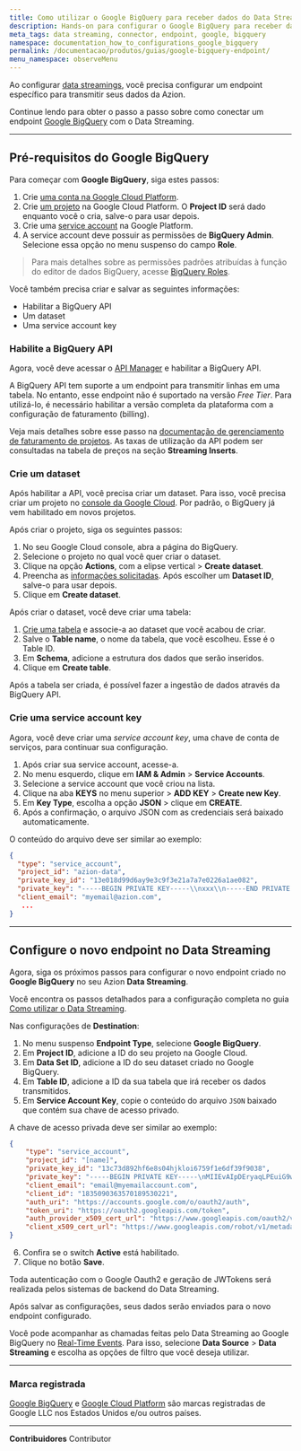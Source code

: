 ```yaml
---
title: Como utilizar o Google BigQuery para receber dados do Data Streaming
description: Hands-on para configurar o Google BigQuery para receber dados do Data Streaming.
meta_tags: data streaming, connector, endpoint, google, bigquery
namespace: documentation_how_to_configurations_google_bigquery
permalink: /documentacao/produtos/guias/google-bigquery-endpoint/
menu_namespace: observeMenu
---
```


Ao configurar [data streamings](/pt-br/documentacao/produtos/data-streaming/), você precisa configurar um endpoint específico para transmitir seus dados da Azion.

Continue lendo para obter o passo a passo sobre como conectar um endpoint [Google BigQuery](https://cloud.google.com/bigquery/) com o Data Streaming.


---

## Pré-requisitos do Google BigQuery

Para começar com **Google BigQuery**, siga estes passos:

1. Crie [uma conta na Google Cloud Platform](https://cloud.google.com/).
2. Crie [um projeto](https://developers.google.com/workspace/guides/create-project) na Google Cloud Platform. O **Project ID** será dado enquanto você o cria, salve-o para usar depois.
3. Crie uma [service account](https://cloud.google.com/iam/docs/service-accounts-create) na Google Platform.
4. A service account deve possuir as permissões de **BigQuery Admin**. Selecione essa opção no menu suspenso do campo **Role**.

> Para mais detalhes sobre as permissões padrões atribuídas à função do editor de dados BigQuery, acesse [BigQuery Roles](https://cloud.google.com/iam/docs/understanding-roles#bigquery-roles).

Você também precisa criar e salvar as seguintes informações:

- Habilitar a BigQuery API
- Um dataset
- Uma service account key

### Habilite a BigQuery API

Agora, você deve acessar o [API ⁠Manager](https://console.cloud.google.com/apis/library) e habilitar a BigQuery API.

A BigQuery API tem suporte a um endpoint para transmitir linhas em uma tabela. No entanto, esse endpoint não é suportado na versão *Free Tier*. Para utilizá-lo, é necessário habilitar a versão completa da plataforma com a configuração de faturamento (billing).

Veja mais detalhes sobre esse passo na [documentação de gerenciamento de faturamento de projetos](https://cloud.google.com/billing/docs/how-to/modify-project). As taxas de utilização da API podem ser consultadas na tabela de preços na seção **Streaming Inserts**.

### Crie um dataset

Após habilitar a API, você precisa criar um dataset. Para isso, você precisa criar um projeto no [console da Google Cloud](https://console.cloud.google.com/bigquery). Por padrão, o BigQuery já vem habilitado em novos projetos.

Após criar o projeto, siga os seguintes passos:

1. No seu Google Cloud console, abra a página do BigQuery.
2. Selecione o projeto no qual você quer criar o dataset.
3. Clique na opção **Actions**, com a elipse vertical >⁠ **Create dataset**.
4. Preencha as [informações solicitadas](https://cloud.google.com/bigquery/docs/datasets#create-dataset). Após escolher um **Dataset ID**, salve-o para usar depois.
5. Clique em **Create dataset**.

Após criar o dataset, você deve criar uma tabela:

1. [Crie uma tabela](https://cloud.google.com/bigquery/docs/tables) e associe-a ao dataset que você acabou de criar.
2. Salve o **Table name**, o nome da tabela, que você escolheu. Esse é o ⁠Table ID.
3. Em **Schema**, adicione a estrutura dos dados que serão inseridos.
4. Clique em **Create table**.

Após a tabela ser criada, é possível fazer a ingestão de dados através da BigQuery API.

### Crie uma service account key

Agora, você deve criar uma *service account key*, uma chave de conta de serviços, para continuar sua configuração.

1. Após criar sua service account, acesse-a.
2. No menu esquerdo, clique em **IAM & Admin** > **Service Accounts**.
3. Selecione a service account que você criou na lista.
4. Clique na aba **KEYS** no menu superior > **ADD ⁠KEY** > **Create new Key**.
5. Em **Key Type**, escolha a opção **JSON** > clique em **CREATE**.
6. Após a confirmação, o arquivo JSON com as credenciais será baixado automaticamente.

O conteúdo do arquivo deve ser similar ao exemplo:

```json
{
  "type": "service_account",
  "project_id": "azion-data",
  "private_key_id": "13e018d99d6ay9e3c9f3e21a7a7e0226a1ae082",
  "private_key": "-----BEGIN PRIVATE KEY-----\\nxxx\\n-----END PRIVATE KEY-----\\n",
  "client_email": "myemail@azion.com",
   ...
}
```

---

## Configure o novo endpoint no Data Streaming

Agora, siga os próximos passos para configurar o novo endpoint criado no **Google BigQuery** no seu Azion **Data Streaming**.

Você encontra os passos detalhados para a configuração completa no guia [Como utilizar o Data Streaming](/pt-br/documentacao/produtos/guias/como-usar-data-streaming/).

Nas configurações de **Destination**:

1. No menu suspenso **Endpoint Type**, selecione **Google BigQuery**.
2. Em **Project ID**, adicione a ID do seu projeto na Google Cloud.
3. Em **Data Set ID**, adicione a ID do seu dataset criado no Google BigQuery.
4. Em **Table ID**, adicione a ID da sua tabela que irá receber os dados transmitidos.
5. Em **Service Account Key**, copie o conteúdo do arquivo `JSON` baixado que contém sua chave de acesso privado.

A chave de acesso privada deve ser similar ao exemplo:

```json
{
	"type": "service_account",
	"project_id": "[name]",
	"private_key_id": "13c73d892hf6e8s04hjkloi6759f1e6df39f9038",
	"private_key": "-----BEGIN PRIVATE KEY-----\nMIIEvAIpDEryaqLPEuiG9w0BAQEFAASCBKYwggSiAgEAAoIBAQCzL+bgfcynhWOx\nAKQ6wfsnwl/jEYsu5KxlPTtr11hmHLVtDAC68FVjAL029zfTjCRIG9d2ttm6fySY\nJm7Y1MwpahekDmFhMbISxA5UfN0KAF5Bs/uGU6hm17tq+ZDSA1L9f3UIvAJ5/cqu\n9CKhU1Dm1TChL8nxIfAb90G7ga6QJVve3ko/0KHpq7pdm3tp6VsVQ+fgwKNi7L+A\n4CvHFT0jX4jRDIFUKePRuxyleZV5p1Y3BHSLCIC1X+oe36a0RMLBCrWVdhHwAqBb\nbec3NYTen4Re+BidL0cfJ8IsVhjdWuibQTaT2/V+OzA+JgzXvpYSI0jWUvUiYtRK\njxz7AGaXAgMBAAECggEASA0bua76ElAjTg9ixKFg7u0/4P4cWfAM1cf64+e9zPJ6/\nH5NaW8cpWf+7C/MxlOdH/zojHKScMyWhXu0wvpKalGXWr+F5/mVCsu2wqfoIhPh\nzeAq72KB5MtBLI4ecPkbCnyGKbt9909TfRrrLBEl58EHNaUwEvRDzsmBpn1JDe75\nJ2ODNf714DsDtghG5Jy5nZ75Bk6ny5mYp67q6IdCUFJeLgJUwfNdtUJmcQ5x7lw3\nujR0vEyEWXpiSAsIhIi0XgMr5NSbBdH+e+P9gVUZwqtRbshdH6aPalIxh1rhdEtY\nJguGzK9nbYQtzm0Mdka3VZtUZIEQAqlg8OZe8xLpa+p392TU64sQlrJxQMZxPNtU\ntPuDwtDAgmwGZNGFxgBFIMuzN88QpL5zPFSBbJoHt5xJ3sGNmeuDF9SrBXNrFz\n9hmqUtoUa0iNheVNG+Y7smEnJNjuSYldAlBQ5qjqSr1IAJTwoUE0fF1P3SbFK9b2\nW6TJ73gqF78EQIJf6t3kOczm/QKB0pRMSuGK2ga45ig2CtMSklUHVjL3A+zcEP9NH\nosFRYkxZZShPqKj2j0PAdB2TcUgrl1a+I+6oA1oU/j0fuJiux9pxrz9I8QfTVwJQS\n/oCcHsKMrDngi0+DkETHDe9peDPTfO4MAh+G285MDPa3LegEG2iVGsqhp+5v8Jdm0Vl\nCyZQJ526IwKBgESw1npFyakE0sMGjlwBRjworH5HjajNPsJjZtspaU7TkCXsS7bt\nwFmLmm7205SKM+1N9C4owSn25uxIWbsb/wB6iuK+EyP+K3qnjPI/GsVRpDjXb1Ma\niBe4tZCUUP/lJGj8HvBk+kD/lQoFuFndD6cvwDze+PpUeN2oe7IiiZQBlAoGAcQUp\nHT3lCVmxXC049FKa8DyWTJIQJhkJmDADeqlYaCFaUe9YC490Y+BtYZHX0UNDXCnFZ\nLIBTtRTPfFU02kUBAcGn0ALc74QwUnJlImvuOeYOlgGwy6QzcRQ6dtfsDWROwKk\nNCAAjYBylKF2QcuZC3rwe0qN5EIe/0DoFmWUD7ELCgYBIKy2ojKY2d+IByJakBOXt\nojwlCj+I5GpDtDeVhzw9u+74j7KoLsKE057DnMGgouGdVH2xCKih7E71iDKPx1Li\nar9Dz3LsPzHGYXt0LBa+0RBm8mRVb68AlFuN3XJ7g9H8tXPZl38hwLKM\EkDJruapG84nuOcgrp2zGHwYtp9S7DfUg==\n-----END PRIVATE KEY-----\n",
	"client_email": "email@myemailaccount.com",
	"client_id": "1835090363570189530221",
	"auth_uri": "https://accounts.google.com/o/oauth2/auth",
	"token_uri": "https://oauth2.googleapis.com/token",
	"auth_provider_x509_cert_url": "https://www.googleapis.com/oauth2/v1/certs",
	"client_x509_cert_url": "https://www.googleapis.com/robot/v1/metadata/x509/mytest.com"
}
```



6. Confira se o switch **Active** está habilitado.
7. Clique no botão **Save**.

Toda autenticação com o Google Oauth2 e geração de JWTokens será realizada pelos sistemas de backend do Data Streaming.

Após salvar as configurações, seus dados serão enviados para o novo endpoint configurado.

Você pode acompanhar as chamadas feitas pelo Data⁠ Streaming ao Google BigQuery no [Real-Time Events](/pt-br/documentacao/produtos/real-time-events/). Para isso, selecione **Data Source** > **Data Streaming** e escolha as opções de filtro que você deseja utilizar.

---

### Marca registrada

[Google BigQuery](https://cloud.google.com/bigquery) e [Google Cloud Platform](https://cloud.google.com/) são marcas registradas de Google LLC nos Estados Unidos e/ou outros países.




---


**Contribuidores** <ContributorList>Contributor</ContributorList>

